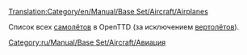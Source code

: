 [[Translation:Category/en/Manual/Base Set/Aircraft/Airplanes]]


Список всех [[ru/Manual/Авиация|самолётов]] в OpenTTD (за исключением [[:Category:en/Manual/Base Set/Aircraft/Helicopters|вертолётов]]).

[[Category:ru/Manual/Base Set/Aircraft/Авиация]]
